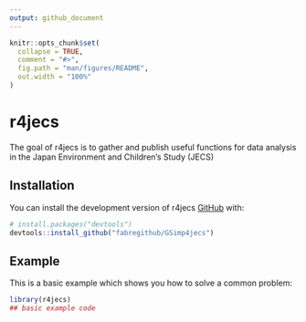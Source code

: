 ```yaml
---
output: github_document
---
```


<!-- README.md is generated from README.Rmd. Please edit that file -->

```r
knitr::opts_chunk$set(
  collapse = TRUE,
  comment = "#>",
  fig.path = "man/figures/README",
  out.width = "100%"
)
```

# r4jecs

<!-- badges: start -->
<!-- badges: end -->

The goal of r4jecs is to gather and publish useful functions for data analysis in the Japan Environment and Children's Study (JECS)

## Installation

You can install the development version of r4jecs [GitHub](https://github.com/) with:

``` r
# install.packages("devtools")
devtools::install_github("fabregithub/GSimp4jecs")
```

## Example

This is a basic example which shows you how to solve a common problem:

```r
library(r4jecs)
## basic example code
```

